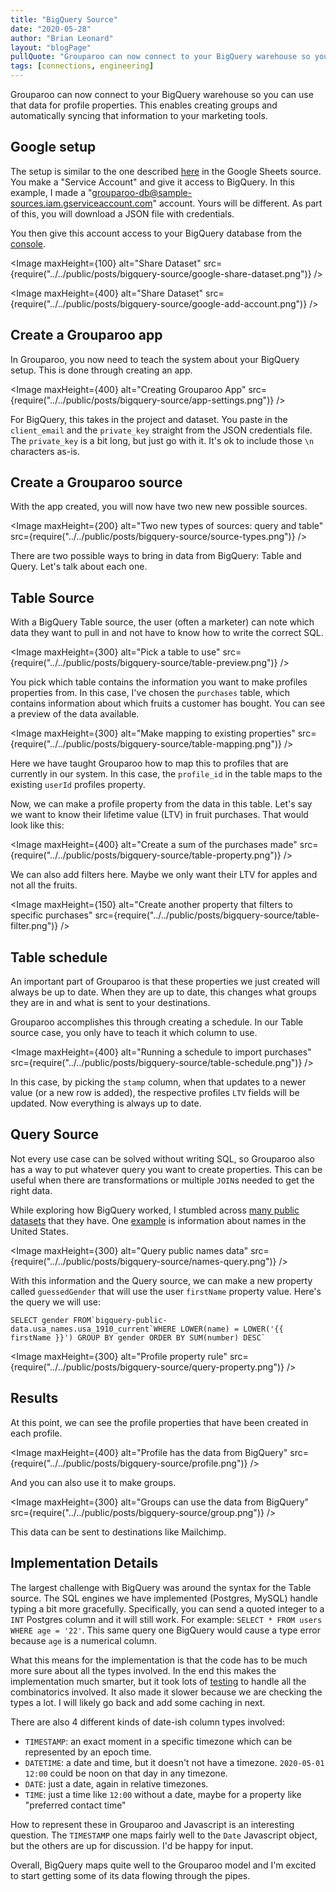 ```yaml
---
title: "BigQuery Source"
date: "2020-05-28"
author: "Brian Leonard"
layout: "blogPage"
pullQuote: "Grouparoo can now connect to your BigQuery warehouse so you can use that data for profile properties."
tags: [connections, engineering]
---
```



Grouparoo can now connect to your BigQuery warehouse so you can use that data for profile properties. This enables creating groups and automatically syncing that information to your marketing tools.

## Google setup

The setup is similar to the one described [here](google-sheets-source) in the Google Sheets source. You make a "Service Account" and give it access to BigQuery. In this example, I made a "grouparoo-db@sample-sources.iam.gserviceaccount.com" account. Yours will be different. As part of this, you will download a JSON file with credentials.

You then give this account access to your BigQuery database from the [console](https://console.cloud.google.com/bigquery).

<Image
  maxHeight={100}
  alt="Share Dataset"
  src={require("../../public/posts/bigquery-source/google-share-dataset.png")}
/>

<Image
  maxHeight={400}
  alt="Share Dataset"
  src={require("../../public/posts/bigquery-source/google-add-account.png")}
/>

## Create a Grouparoo app

In Grouparoo, you now need to teach the system about your BigQuery setup. This is done through creating an app.

<Image
  maxHeight={400}
  alt="Creating Grouparoo App"
  src={require("../../public/posts/bigquery-source/app-settings.png")}
/>

For BigQuery, this takes in the project and dataset. You paste in the `client_email` and the `private_key` straight from the JSON credentials file. The `private_key` is a bit long, but just go with it. It's ok to include those `\n` characters as-is.

## Create a Grouparoo source

With the app created, you will now have two new new possible sources.

<Image
  maxHeight={200}
  alt="Two new types of sources: query and table"
  src={require("../../public/posts/bigquery-source/source-types.png")}
/>

There are two possible ways to bring in data from BigQuery: Table and Query. Let's talk about each one.

## Table Source

With a BigQuery Table source, the user (often a marketer) can note which data they want to pull in and not have to know how to write the correct SQL.

<Image
  maxHeight={300}
  alt="Pick a table to use"
  src={require("../../public/posts/bigquery-source/table-preview.png")}
/>

You pick which table contains the information you want to make profiles properties from. In this case, I've chosen the `purchases` table, which contains information about which fruits a customer has bought. You can see a preview of the data available.

<Image
  maxHeight={300}
  alt="Make mapping to existing properties"
  src={require("../../public/posts/bigquery-source/table-mapping.png")}
/>

Here we have taught Grouparoo how to map this to profiles that are currently in our system. In this case, the `profile_id` in the table maps to the existing `userId` profiles property.

Now, we can make a profile property from the data in this table. Let's say we want to know their lifetime value (LTV) in fruit purchases. That would look like this:

<Image
  maxHeight={400}
  alt="Create a sum of the purchases made"
  src={require("../../public/posts/bigquery-source/table-property.png")}
/>

We can also add filters here. Maybe we only want their LTV for apples and not all the fruits.

<Image
  maxHeight={150}
  alt="Create another property that filters to specific purchases"
  src={require("../../public/posts/bigquery-source/table-filter.png")}
/>

## Table schedule

An important part of Grouparoo is that these properties we just created will always be up to date. When they are up to date, this changes what groups they are in and what is sent to your destinations.

Grouparoo accomplishes this through creating a schedule. In our Table source case, you only have to teach it which column to use.

<Image
  maxHeight={400}
  alt="Running a schedule to import purchases"
  src={require("../../public/posts/bigquery-source/table-schedule.png")}
/>

In this case, by picking the `stamp` column, when that updates to a newer value (or a new row is added), the respective profiles `LTV` fields will be updated. Now everything is always up to date.

## Query Source

Not every use case can be solved without writing SQL, so Grouparoo also has a way to put whatever query you want to create properties. This can be useful when there are transformations or multiple `JOIN`s needed to get the right data.

While exploring how BigQuery worked, I stumbled across [many public datasets](https://cloud.google.com/bigquery/public-data) that they have. One [example](https://console.cloud.google.com/marketplace/details/social-security-administration/us-names?filter=solution-type:dataset&q=name&id=7a385178-115c-44b0-8ec2-4da800e47888) is information about names in the United States.

<Image
  maxHeight={300}
  alt="Query public names data"
  src={require("../../public/posts/bigquery-source/names-query.png")}
/>

With this information and the Query source, we can make a new property called `guessedGender` that will use the user `firstName` property value. Here's the query we will use:

```
SELECT gender FROM`bigquery-public-data.usa_names.usa_1910_current`WHERE LOWER(name) = LOWER('{{ firstName }}') GROUP BY gender ORDER BY SUM(number) DESC`
```

<Image
  maxHeight={300}
  alt="Profile property rule"
  src={require("../../public/posts/bigquery-source/query-property.png")}
/>

## Results

At this point, we can see the profile properties that have been created in each profile.

<Image
  maxHeight={400}
  alt="Profile has the data from BigQuery"
  src={require("../../public/posts/bigquery-source/profile.png")}
/>

And you can also use it to make groups.

<Image
  maxHeight={300}
  alt="Groups can use the data from BigQuery"
  src={require("../../public/posts/bigquery-source/group.png")}
/>

This data can be sent to destinations like Mailchimp.

## Implementation Details

The largest challenge with BigQuery was around the syntax for the Table source. The SQL engines we have implemented (Postgres, MySQL) handle typing a bit more gracefully. Specifically, you can send a quoted integer to a `INT` Postgres column and it will still work. For example: `SELECT * FROM users WHERE age = '22'`. This same query one BigQuery would cause a type error because `age` is a numerical column.

What this means for the implementation is that the code has to be much more sure about all the types involved. In the end this makes the implementation much smarter, but it took lots of [testing](https://github.com/grouparoo/grouparoo/blob/master/plugins/%40grouparoo/bigquery/__tests__/table-import/import-property.ts) to handle all the combinatorics involved. It also made it slower because we are checking the types a lot. I will likely go back and add some caching in next.

There are also 4 different kinds of date-ish column types involved:

- `TIMESTAMP`: an exact moment in a specific timezone which can be represented by an epoch time.
- `DATETIME`: a date and time, but it doesn't not have a timezone. `2020-05-01 12:00` could be noon on that day in any timezone.
- `DATE`: just a date, again in relative timezones.
- `TIME`: just a time like `12:00` without a date, maybe for a property like "preferred contact time"

How to represent these in Grouparoo and Javascript is an interesting question. The `TIMESTAMP` one maps fairly well to the `Date` Javascript object, but the others are up for discussion. I'd be happy for input.

Overall, BigQuery maps quite well to the Grouparoo model and I'm excited to start getting some of its data flowing through the pipes.
